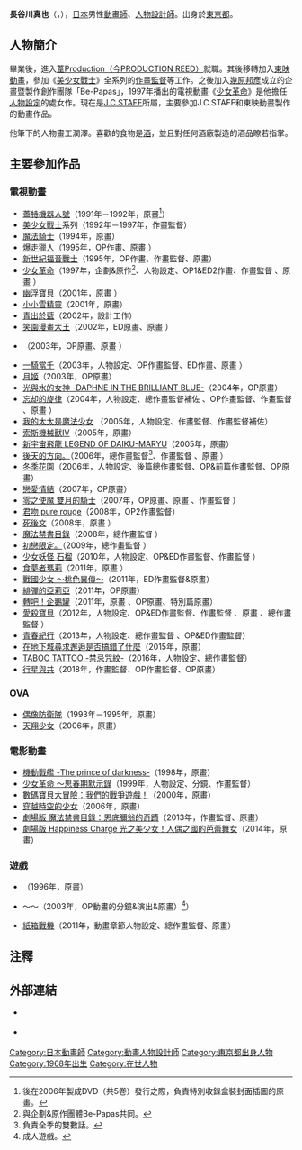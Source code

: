{{multiple issues|
{{Notability Unreferenced|time=2016-07-28T10:11:29+00:00}}
{{Primarysources|time=2016-07-28T10:11:29+00:00}}
}}
{{noteTA|G1=Anime}}
{{japanese|japanese=長谷川 眞也|kana=はせがわ しんや|romaji=Hasegawa Shinya}}
'''長谷川真也'''（{{lang-ja|長谷川 眞也}}，{{bd|1968年|7月28日||}}），[[日本|日本]]男性[[動畫師|動畫師]]、[[人物設計|人物設計師]]。出身於[[東京都|東京都]]。

== 人物簡介 ==
{{link-ja|東京設計學院|専門学校東京デザイナー学院}}畢業後，進入[[PRODUCTION_REED|葦Production（今PRODUCTION REED）]]就職。其後移轉加入[[東映動畫|東映動畫]]，參加《[[美少女戰士|美少女戰士]]》全系列的[[作畫監督|作畫監督]]等工作。之後加入[[幾原邦彥|幾原邦彥]]成立的企畫暨製作創作團隊「Be-Papas」，1997年播出的電視動畫《[[少女革命|少女革命]]》是他擔任[[人物設計|人物設定]]的處女作。現在是[[J.C.STAFF|J.C.STAFF]]所屬，主要參加J.C.STAFF和東映動畫製作的動畫作品。

他筆下的人物畫工潤澤。喜歡的食物是[[酒|酒]]，並且對任何酒廠製造的酒品瞭若指掌。

== 主要參加作品 ==
=== 電視動畫 ===
* [[蓋特機器人號|蓋特機器人號]]（1991年－1992年，原畫<ref>後在2006年製成DVD（共5卷）發行之際，負責特別收錄盒裝封面插圖的原畫。</ref>）
* [[美少女戰士|美少女戰士]]系列（1992年－1997年，作畫監督）
* [[魔法騎士|魔法騎士]]（1994年，原畫）
* [[爆走獵人|爆走獵人]]（1995年，OP作畫、原畫<!--第26話-->）
* [[新世紀福音戰士|新世紀福音戰士]]（1995年，OP作畫、作畫監督、原畫）
* [[少女革命|少女革命]]（1997年，企劃&原作<ref>與企劃&原作團體Be-Papas共同。</ref>、人物設定、OP1&ED2作畫、作畫監督<!--第1、12、25、33、34、39話-->、原畫<!--第12、31、33、39話-->）
* [[Da!Da!Da!|幽浮寶貝]]（2001年，原畫<!--第65話-->）
* [[小小雪精靈|小小雪精靈]]（2001年，原畫）
* [[青出於藍|青出於藍]]（2002年，設計工作）
* [[笑園漫畫大王|笑園漫畫大王]]（2002年，ED原畫、原畫<!--第21、26話-->）
* {{link-ja|高機動幻想 ～嶄新之行軍歌～|ガンパレード・マーチ 〜新たなる行軍歌〜}}（2003年，OP原畫、原畫<!--第8話-->）
* [[一騎當千|一騎當千]]（2003年，人物設定、OP作畫監督、ED作畫、原畫<!--第12話-->）
* [[月姬|月姬]]（2003年，OP原畫）
* [[光與水的女神|光與水的女神 -DAPHNE IN THE BRILLIANT BLUE-]]（2004年，OP原畫）
* [[忘却的旋律|忘却的旋律]]（2004年，人物設定、總作畫監督補佐<!--第17話-->、OP作畫監督、作畫監督<!--第24話-->、原畫<!--第10、24話-->）
* [[我的太太是魔法少女|我的太太是魔法少女]] （2005年，人物設定、作畫監督、作畫監督補佐）
* [[索斯機械獸IV|索斯機械獸IV]]（2005年，原畫）
* [[新宇宙飛龍|新宇宙飛龍 LEGEND OF DAIKU-MARYU]]（2005年，原畫）
* [[後天的方向|後天的方向。]]（2006年，總作畫監督<ref>負責全季的雙數話。</ref>、作畫監督<!--第12話-->、原畫<!--第2話-->）
* [[冬季花園|冬季花園]]（2006年，人物設定、後篇總作畫監督、OP&前篇作畫監督、OP原畫）
* [[戀愛情結|戀愛情結]]（2007年，OP原畫）
* [[零之使魔|零之使魔 雙月的騎士]]（2007年，OP原畫、原畫<!--第1話-->、作畫監督<!--第6話-->）
* [[君吻|君吻 pure rouge]]（2008年，OP2作畫監督）
* [[死後文|死後文]]（2008年，原畫<!--第7話-->）
* [[魔法禁書目錄|魔法禁書目錄]]（2008年，總作畫監督<!--第4話-->）
* [[初戀限定。|初戀限定。]]（2009年，總作畫監督<!--第3話-->）
* [[少女妖怪_石榴|少女妖怪 石榴]]（2010年，人物設定、OP&ED作畫監督、作畫監督<!--第1、13話-->）
* [[食夢者瑪莉|食夢者瑪莉]]（2011年，原畫<!--第11話-->）
* [[戰國少女～桃色異傳～|戰國少女 ～桃色異傳～]]（2011年，ED作畫監督&原畫）
* [[緋彈的亞莉亞|緋彈的亞莉亞]]（2011年，OP原畫）
* [[回轉企鵝罐|轉吧！企鵝罐]]（2011年，原畫<!--第24話-->、OP原畫、特別篇原畫）
* [[愛殺寶貝|愛殺寶貝]]（2012年，人物設定、OP&ED作畫監督、作畫監督<!--第1話-->、原畫<!--第1話-->、總作畫監督<!--第2話-->）
* [[青春紀行|青春紀行]]（2013年，人物設定、總作畫監督<!--第1話-->、OP&ED作畫監督）
* [[在地下城尋求邂逅是否搞錯了什麼|在地下城尋求邂逅是否搞錯了什麼]]（2015年，原畫）
* [[TABOO_TATTOO－禁忌咒紋－|TABOO TATTOO -禁忌咒紋-]]（2016年，人物設定、總作畫監督）
* [[行星與共|行星與共]]（2018年，作畫監督、OP作畫監督、OP原畫）

=== OVA ===
* [[偶像防衛隊|偶像防衛隊]]（1993年－1995年，原畫）
* [[天翔少女|天翔少女]]（2006年，原畫）

=== 電影動畫 ===
* [[機動戰艦_The_prince_of_darkness|機動戰艦 -The prince of darkness-]]（1998年，原畫）
* [[少女革命|少女革命 ～思春期默示錄]]（1999年，人物設定、分鏡、作畫監督）
* [[數碼寶貝大冒險#我們的戰爭遊戲_-_ぼくらのウォーゲーム!|數碼寶貝大冒險：我們的戰爭遊戲！]]（2000年，原畫）
* [[跳躍吧！時空少女|穿越時空的少女]]（2006年，原畫）
* [[劇場版魔法禁書目錄：恩底彌翁的奇蹟|劇場版 魔法禁書目錄：恩底彌翁的奇蹟]]（2013年，作畫監督、原畫）
* [[Happiness_Charge_光之美少女！#劇場版|劇場版 Happiness Charge 光之美少女！人偶之國的芭蕾舞女]]（2014年，原畫）

=== 遊戲 ===
* {{link-ja|超級真實麻雀PVI|スーパーリアル麻雀}}（1996年，原畫）
* {{lang|ja|ももいろパラダイス}} ～{{lang|ja|住み込みバイト 恋愛付}}～（2003年，OP動畫的分鏡&演出&原畫）<ref>成人遊戲。</ref>）
* [[紙箱戰機|紙箱戰機]]（2011年，動畫章節人物設定、總作畫監督、原畫）

== 注釋 ==
{{reflist}}

== 外部連結 ==
* {{Twitter|shinyaradio}} {{ja icon}}
* {{lang|ja|[http://www.style.fm/as/04_watch/watch12_1.shtml 第12回 長谷川真也、吉松孝博對談（1）｜WEB ANIME STYLE]}} {{ja icon}}

{{DEFAULTSORT:Hasegawa Shinya}}
[[Category:日本動畫師|Category:日本動畫師]]
[[Category:動畫人物設計師|Category:動畫人物設計師]]
[[Category:東京都出身人物|Category:東京都出身人物]]
[[Category:1968年出生|Category:1968年出生]]
[[Category:在世人物|Category:在世人物]]